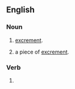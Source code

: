 {{also|poopoo|poo-poo}}

==English==

===Noun===
{{en-noun}}

# {{lb|en|British|childish|uncountable}} [[excrement]].
# {{lb|en|British|childish|countable}} a piece of [[excrement]].

===Verb===
{{en-verb}}

# {{alternative spelling of|pooh-pooh|lang=en}}